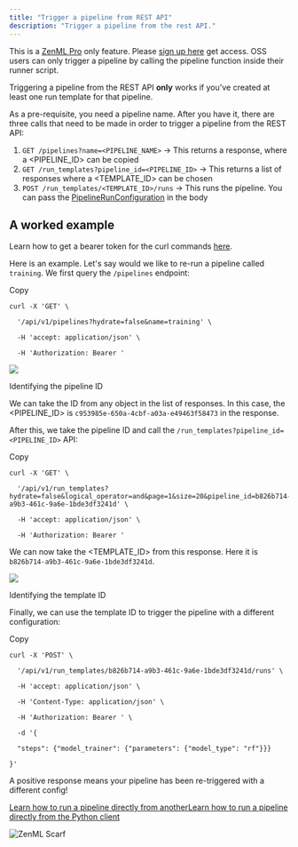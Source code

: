 ```yaml
---
title: "Trigger a pipeline from REST API"
description: "Trigger a pipeline from the rest API."
---
```


This is a [ZenML Pro](https://zenml.io/pro) only feature. Please [sign up here](https://cloud.zenml.io) get access. OSS users can only trigger a pipeline by calling the pipeline function inside their runner script.

Triggering a pipeline from the REST API **only** works if you've created at least one run template for that pipeline.

As a pre-requisite, you need a pipeline name. After you have it, there are three calls that need to be made in order to trigger a pipeline from the REST API:

1. `GET /pipelines?name=<PIPELINE_NAME>` \-> This returns a response, where a <PIPELINE\_ID> can be copied
2. `GET /run_templates?pipeline_id=<PIPELINE_ID>` \-> This returns a list of responses where a <TEMPLATE\_ID> can be chosen
3. `POST /run_templates/<TEMPLATE_ID>/runs` \-> This runs the pipeline. You can pass the [PipelineRunConfiguration](https://sdkdocs.zenml.io/latest/core%5Fcode%5Fdocs/core-config/#zenml.config.pipeline%5Frun%5Fconfiguration.PipelineRunConfiguration) in the body

## A worked example

Learn how to get a bearer token for the curl commands [here](/reference/api-reference#using-a-bearer-token-to-access-the-api-programmatically).

Here is an example. Let's say would we like to re-run a pipeline called `training`. We first query the `/pipelines` endpoint:

Copy

```
curl -X 'GET' \

  '/api/v1/pipelines?hydrate=false&name=training' \

  -H 'accept: application/json' \

  -H 'Authorization: Bearer '
```

![](/images/how-to/trigger-pipelines/files%2Fv0%2Fb%2Fgitbook-x-prod.appspot.com%2Fo%2Fspaces%252FSXceRPgF1t4PqY7HbePb%252Fuploads%252Fgit-blob-c642e94846c2625d57cc8046836c0e6e21afbb04%252Frest_api_step_1.png)

Identifying the pipeline ID

We can take the ID from any object in the list of responses. In this case, the <PIPELINE\_ID> is `c953985e-650a-4cbf-a03a-e49463f58473` in the response.

After this, we take the pipeline ID and call the `/run_templates?pipeline_id=<PIPELINE_ID>` API:

Copy

```
curl -X 'GET' \

  '/api/v1/run_templates?hydrate=false&logical_operator=and&page=1&size=20&pipeline_id=b826b714-a9b3-461c-9a6e-1bde3df3241d' \

  -H 'accept: application/json' \

  -H 'Authorization: Bearer '
```

We can now take the <TEMPLATE\_ID> from this response. Here it is `b826b714-a9b3-461c-9a6e-1bde3df3241d`.

![](/images/how-to/trigger-pipelines/files%2Fv0%2Fb%2Fgitbook-x-prod.appspot.com%2Fo%2Fspaces%252FSXceRPgF1t4PqY7HbePb%252Fuploads%252Fgit-blob-4b916dffbbae60f42790125d34a7f043e43e3a13%252Frest_api_step_2.png)

Identifying the template ID

Finally, we can use the template ID to trigger the pipeline with a different configuration:

Copy

```
curl -X 'POST' \

  '/api/v1/run_templates/b826b714-a9b3-461c-9a6e-1bde3df3241d/runs' \

  -H 'accept: application/json' \

  -H 'Content-Type: application/json' \

  -H 'Authorization: Bearer ' \

  -d '{

  "steps": {"model_trainer": {"parameters": {"model_type": "rf"}}}

}'
```

A positive response means your pipeline has been re-triggered with a different config!

[Learn how to run a pipeline directly from another](/how-to/trigger-pipelines/trigger-a-pipeline-from-another)[Learn how to run a pipeline directly from the Python client](/how-to/trigger-pipelines/trigger-a-pipeline-from-client)

![ZenML Scarf](/images/how-to/trigger-pipelines)